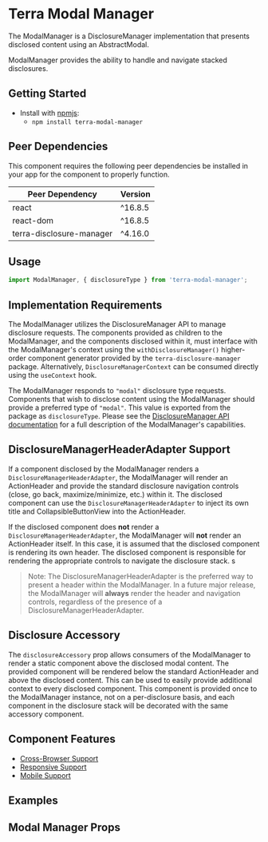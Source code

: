 


<Badge />

# Terra Modal Manager

The ModalManager is a DisclosureManager implementation that presents disclosed content using an AbstractModal.
  
ModalManager provides the ability to handle and navigate stacked disclosures.
  
## Getting Started
  
- Install with [npmjs](https://www.npmjs.com):
  - `npm install terra-modal-manager`
  
<!-- AUTO-GENERATED-CONTENT:START Peer Dependencies -->
## Peer Dependencies

This component requires the following peer dependencies be installed in your app for the component to properly function.
  
| Peer Dependency | Version |
|-|-|
| react | ^16.8.5 |
| react-dom | ^16.8.5 |
| terra-disclosure-manager | ^4.16.0 |
  
<!-- AUTO-GENERATED-CONTENT:END -->
  
## Usage
```jsx
import ModalManager, { disclosureType } from 'terra-modal-manager';
```

## Implementation Requirements

The ModalManager utilizes the DisclosureManager API to manage disclosure requests. The components provided as children to the ModalManager, and the components disclosed within it, must interface with the ModalManager's context using the `withDisclosureManager()` higher-order component generator provided by the `terra-disclosure-manager` package. Alternatively, `DisclosureManagerContext` can be consumed directly using the `useContext` hook.

The ModalManager responds to `"modal"` disclosure type requests. Components that wish to disclose content using the ModalManager should provide a preferred type of `"modal"`. This value is exported from the package as `disclosureType`. Please see the [DisclosureManager API documentation](https://engineering.cerner.com/terra-ui/#/components/terra-disclosure-manager/disclosure-manager/disclosure-manager-api) for a full description of the ModalManager's capabilities.

## DisclosureManagerHeaderAdapter Support

If a component disclosed by the ModalManager renders a `DisclosureManagerHeaderAdapter`, the ModalManager will render an ActionHeader and provide the standard disclosure navigation controls (close, go back, maximize/minimize, etc.) within it. The disclosed component can use the `DisclosureManagerHeaderAdapter` to inject its own title and CollapsibleButtonView into the ActionHeader.
  
If the disclosed component does **not** render a `DisclosureManagerHeaderAdapter`, the ModalManager will **not** render an ActionHeader itself. In this case, it is assumed that the disclosed component is rendering its own header. The disclosed component is responsible for rendering the appropriate controls to navigate the disclosure stack.
s
> Note: The DisclosureManagerHeaderAdapter is the preferred way to present a header within the ModalManager. In a future major release, the ModalManager will **always** render the header and navigation controls, regardless of the presence of a DisclosureManagerHeaderAdapter.

## Disclosure Accessory

The `disclosureAccessory` prop allows consumers of the ModalManager to render a static component above the disclosed modal content. The provided component will be rendered below the standard ActionHeader and above the disclosed content. This can be used to easily provide additional context to every disclosed component. This component is provided once to the ModalManager instance, not on a per-disclosure basis, and each component in the disclosure stack will be decorated with the same accessory component.

## Component Features
  
* [Cross-Browser Support](https://engineering.cerner.com/terra-ui/contributing/terra-ui/component-standards#cross-browser-support)
* [Responsive Support](https://engineering.cerner.com/terra-ui/contributing/terra-ui/component-standards#responsive-support)
* [Mobile Support](https://engineering.cerner.com/terra-ui/contributing/terra-ui/component-standards#mobile-support)

## Examples
<ModalManagerExample title='Example' />
<ModalManagerExample showDisclosureAccessory title='Disclosure Accessory Example' />

## Modal Manager Props
<ModalManagerPropsTable />
